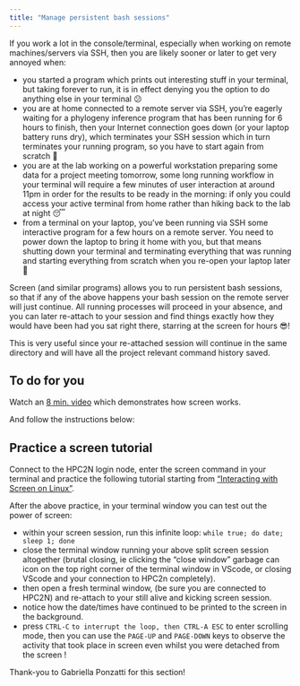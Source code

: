 ```yaml
---
title: "Manage persistent bash sessions"
---
```


If you work a lot in the console/terminal, especially when working on remote machines/servers via SSH, then you are likely sooner or later to get very annoyed when:

- you started a program which prints out interesting stuff in your terminal, but taking forever to run, it is in effect denying you the option to do anything else in your terminal 😕
- you are at home connected to a remote server via SSH, you're eagerly waiting for a phylogeny inference program that has been running for 6 hours to finish, then your Internet connection goes down (or your laptop battery runs dry), which terminates your SSH session which in turn terminates your running program, so you have to start again from scratch 😤
- you are at the lab working on a powerful workstation preparing some data for a project meeting tomorrow, some long running workflow in your terminal will require a few minutes of user interaction at around 11pm in order for the results to be ready in the morning: if only you could access your active terminal from home rather than hiking back to the lab at night 😴
- from a terminal on your laptop, you've been running via SSH some interactive program for a few hours on a remote server. You need to power down the laptop to bring it home with you, but that means shutting down your terminal and terminating everything that was running and starting everything from scratch when you re-open your laptop later 😬

Screen (and similar programs) allows you to run persistent bash sessions, so that if any of the above happens your bash session on the remote server will just continue. All running processes will proceed in your absence, and you can later re-attach to your session and find things exactly how they would have been had you sat right there, starring at the screen for hours 😎! 

This is very useful since your re-attached session will continue in the same directory and will have all the project relevant command history saved. 


::: {.callout-important}
## To do for you
Watch an [8 min. video](https://www.youtube.com/watch?v=Mw6QvsChxo4) which demonstrates how screen works.

And follow the instructions below:
:::


## Practice a screen tutorial

Connect to the HPC2N login node, enter the screen command in your terminal and practice the following tutorial starting from ["Interacting with Screen on Linux"](https://devconnected.com/screen-command-on-linux-explained/).

After the above practice, in your terminal window you can test out the power of screen:

- within your screen session, run this infinite loop: `while true; do date; sleep 1; done`
- close the terminal window running your above split screen session altogether (brutal closing, ie clicking the "close window" garbage can icon on the top right corner of the terminal window in VScode, or closing VScode and your connection to HPC2n completely).
- then open a fresh terminal window, (be sure you are connected to HPC2N) and re-attach to your still alive and kicking screen session.
- notice how the date/times have continued to be printed to the screen in the background.
- press `CTRL-C` `to interrupt the loop, then CTRL-A ESC` to enter scrolling mode, then you can use the `PAGE-UP` and `PAGE-DOWN` keys to observe the activity that took place in screen even whilst you were detached from the screen !

Thank-you to Gabriella Ponzatti for this section!